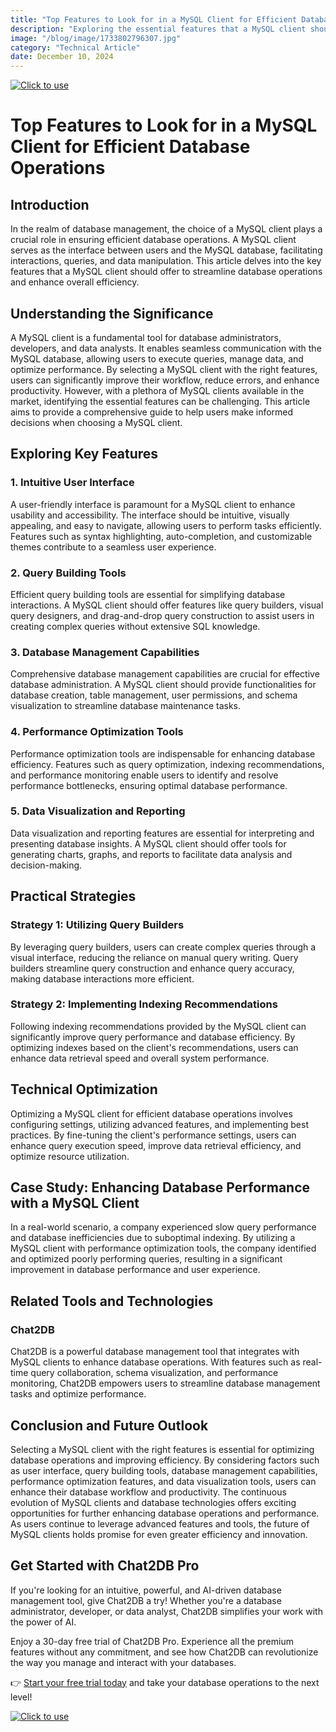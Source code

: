 ```yaml
---
title: "Top Features to Look for in a MySQL Client for Efficient Database Operations"
description: "Exploring the essential features that a MySQL client should possess to streamline database operations and enhance efficiency."
image: "/blog/image/1733802796307.jpg"
category: "Technical Article"
date: December 10, 2024
---
```

[![Click to use](/image/blog/bg/chat2db1.png)](https://app.chat2db.ai/)
# Top Features to Look for in a MySQL Client for Efficient Database Operations


<Authors date="December 10, 2024">
  <Author name="Ethan Clarke" link="https://chat2db.ai" />
</Authors>

## Introduction

In the realm of database management, the choice of a MySQL client plays a crucial role in ensuring efficient database operations. A MySQL client serves as the interface between users and the MySQL database, facilitating interactions, queries, and data manipulation. This article delves into the key features that a MySQL client should offer to streamline database operations and enhance overall efficiency.

## Understanding the Significance

A MySQL client is a fundamental tool for database administrators, developers, and data analysts. It enables seamless communication with the MySQL database, allowing users to execute queries, manage data, and optimize performance. By selecting a MySQL client with the right features, users can significantly improve their workflow, reduce errors, and enhance productivity. However, with a plethora of MySQL clients available in the market, identifying the essential features can be challenging. This article aims to provide a comprehensive guide to help users make informed decisions when choosing a MySQL client.

## Exploring Key Features

### 1. Intuitive User Interface

A user-friendly interface is paramount for a MySQL client to enhance usability and accessibility. The interface should be intuitive, visually appealing, and easy to navigate, allowing users to perform tasks efficiently. Features such as syntax highlighting, auto-completion, and customizable themes contribute to a seamless user experience.

### 2. Query Building Tools

Efficient query building tools are essential for simplifying database interactions. A MySQL client should offer features like query builders, visual query designers, and drag-and-drop query construction to assist users in creating complex queries without extensive SQL knowledge.

### 3. Database Management Capabilities

Comprehensive database management capabilities are crucial for effective database administration. A MySQL client should provide functionalities for database creation, table management, user permissions, and schema visualization to streamline database maintenance tasks.

### 4. Performance Optimization Tools

Performance optimization tools are indispensable for enhancing database efficiency. Features such as query optimization, indexing recommendations, and performance monitoring enable users to identify and resolve performance bottlenecks, ensuring optimal database performance.

### 5. Data Visualization and Reporting

Data visualization and reporting features are essential for interpreting and presenting database insights. A MySQL client should offer tools for generating charts, graphs, and reports to facilitate data analysis and decision-making.

## Practical Strategies

### Strategy 1: Utilizing Query Builders

By leveraging query builders, users can create complex queries through a visual interface, reducing the reliance on manual query writing. Query builders streamline query construction and enhance query accuracy, making database interactions more efficient.

### Strategy 2: Implementing Indexing Recommendations

Following indexing recommendations provided by the MySQL client can significantly improve query performance and database efficiency. By optimizing indexes based on the client's recommendations, users can enhance data retrieval speed and overall system performance.

## Technical Optimization

Optimizing a MySQL client for efficient database operations involves configuring settings, utilizing advanced features, and implementing best practices. By fine-tuning the client's performance settings, users can enhance query execution speed, improve data retrieval efficiency, and optimize resource utilization.

## Case Study: Enhancing Database Performance with a MySQL Client

In a real-world scenario, a company experienced slow query performance and database inefficiencies due to suboptimal indexing. By utilizing a MySQL client with performance optimization tools, the company identified and optimized poorly performing queries, resulting in a significant improvement in database performance and user experience.

## Related Tools and Technologies

### Chat2DB

Chat2DB is a powerful database management tool that integrates with MySQL clients to enhance database operations. With features such as real-time query collaboration, schema visualization, and performance monitoring, Chat2DB empowers users to streamline database management tasks and optimize performance.

## Conclusion and Future Outlook

Selecting a MySQL client with the right features is essential for optimizing database operations and improving efficiency. By considering factors such as user interface, query building tools, database management capabilities, performance optimization features, and data visualization tools, users can enhance their database workflow and productivity. The continuous evolution of MySQL clients and database technologies offers exciting opportunities for further enhancing database operations and performance. As users continue to leverage advanced features and tools, the future of MySQL clients holds promise for even greater efficiency and innovation.

## Get Started with Chat2DB Pro

If you're looking for an intuitive, powerful, and AI-driven database management tool, give Chat2DB a try! Whether you're a database administrator, developer, or data analyst, Chat2DB simplifies your work with the power of AI.

Enjoy a 30-day free trial of Chat2DB Pro. Experience all the premium features without any commitment, and see how Chat2DB can revolutionize the way you manage and interact with your databases.

👉 [Start your free trial today](https://app.chat2db.ai/) and take your database operations to the next level!

[![Click to use](/image/blog/bg/chat2db.jpg)](https://app.chat2db.ai/)